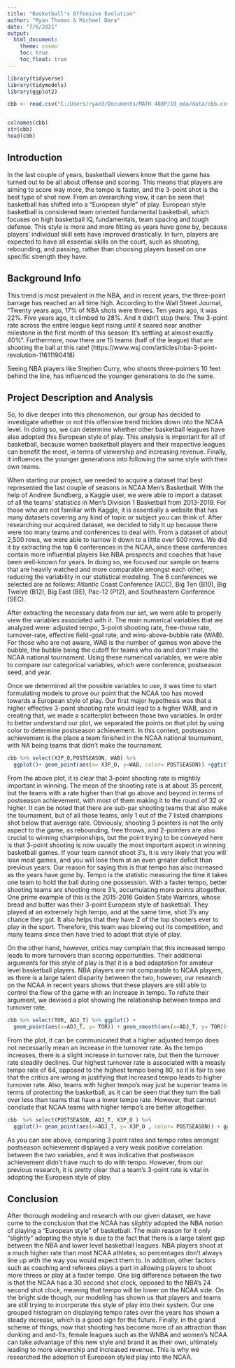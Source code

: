 ```yaml
---
title: "Basketball's Offensive Evolution"
author: "Ryan Thomas & Michael Dara"
date: "7/6/2021"
output: 
  html_document:
    theme: cosmo
    toc: true
    toc_float: true
---
```



```r
library(tidyverse)
library(tidymodels)
library(ggplot2)

cbb <- read.csv("C:/Users/ryan3/Documents/MATH 488P/10_eda/data/cbb.csv")


colnames(cbb)
str(cbb)
head(cbb)
```

## Introduction 

 In the last couple of years, basketball viewers know that the game has turned out to be all about offense and scoring. This means that players are aiming to score way more, the tempo is faster, and the 3-point shot is the best type of shot now. From an overarching view, it can be seen that basketball has shifted into a “European style” of play. European style basketball is considered team oriented fundamental basketball, which focuses on high basketball IQ, fundamentals, team spacing and tough defense. This style is more and more fitting as years  have gone by, because players’ individual skill sets have improved drastically. In turn, players are expected to have all essential skills on the court, such as shooting, rebounding, and passing, rather than choosing players based on one specific strength they have. 
  
## Background Info  
  
 This trend is most prevalent in the NBA, and in recent years, the three-point barrage has reached an all time high. According to the Wall Street Journal, “Twenty years ago, 17% of NBA shots were threes. Ten years ago, it was 22%. Five years ago, it climbed to 28%. And it didn’t stop there. The 3-point rate across the entire league kept rising until it soared near another milestone in the first month of this season: It’s settling at almost exactly 40%”. Furthermore, now there are 15 teams (half of the league) that are shooting the ball at this rate! (https://www.wsj.com/articles/nba-3-point-revolution-11611190418)
  
  Seeing NBA players like Stephen Curry, who shoots three-pointers 10 feet behind the line, has influenced the younger generations to do the same. 
  
## Project Description and Analysis
  
 So, to dive deeper into this phenomenon, our group has decided to investigate whether or not this offensive trend trickles down into the NCAA level. In doing so, we can determine whether other basketball leagues have also adopted this European style of play. This analysis is important for all of basketball, because women basketball players and their respective leagues can benefit the most, in terms of viewership and increasing revenue. Finally, it influences the younger generations into following the same style with their own teams. 
  
  When starting our project, we needed to acquire a dataset that best represented the last couple of seasons in NCAA Men’s Basketball. With the help of Andrew Sundberg, a Kaggle user, we were able to import a dataset of all the teams’ statistics in Men’s Division 1 Basketball from 2013-2019. For those who are not familiar with Kaggle, it is essentially a website that has many datasets covering any kind of topic or subject you can think of. After researching our acquired dataset, we decided to tidy it up because there were too many teams and conferences to deal with. From a dataset of about 2,500 rows, we were able to narrow it down to a little over 500 rows. We did it by extracting the top 6 conferences in the NCAA, since these conferences contain more influential players like NBA prospects and coaches that have been well-known for years. In doing so, we focused our sample on teams that are heavily watched and more comparable amongst each other, reducing the variability in our statistical modeling. The 6 conferences we selected are as follows: Atlantic Coast Conference (ACC), Big Ten (B10), Big Twelve (B12), Big East (BE), Pac-12 (P12), and Southeastern Conference (SEC). 

After extracting the necessary data from our set, we were able to properly view the variables associated with it. The main numerical variables that we analyzed were: adjusted tempo, 3-point shooting rate, free-throw rate, turnover-rate, effective field-goal rate, and wins-above-bubble rate (WAB). For those who are not aware, WAB is the number of games won above the bubble, the bubble being the cutoff for teams who do and don’t make the NCAA national tournament. Using these numerical variables, we were able to compare our categorical variables, which were conference, postseason seed, and year. 
  
  Once we determined all the possible variables to use, it was time to start formulating models to prove our point that the NCAA too has moved towards a European style of play. Our first major hypothesis was that a higher effective 3-point shooting rate would lead to a higher WAB, and in creating that, we made a scatterplot between those two variables. In order to better understand our plot, we separated the points on that plot by using color to determine postseason achievement.  In this context, postseason achievement is the place a team finished in the NCAA national tournament, with NA being teams that didn’t make the tournament. 
 

```r
cbb %>% select(X3P_O,POSTSEASON, WAB) %>% 
  ggplot()+ geom_point(aes(x= X3P_O, y=WAB, color= POSTSEASON)) +ggtitle("3 point % and Postseason Acheivment")
```

  From the above plot, it is clear that 3-point shooting rate is mightily important in winning. The mean of the shooting rate is at about 35 percent, but the teams with a rate higher than that go above and beyond in terms of postseason achievement, with most of them making it to the round of 32 or higher. It can be noted that there are sub-par shooting teams that also make the tournament, but of all those teams, only 1 out of the 7 listed champions shot below that average rate. Obviously, shooting 3 pointers is not the only aspect to the game, as rebounding, free throws, and 2-pointers are also crucial to winning championships, but the point trying to be conveyed here is that 3-point shooting is now usually the most important aspect in winning basketball games.  If your team cannot shoot 3’s, it is very likely that you will lose most games, and you will lose them at an even greater deficit than previous years. Our reason for saying this is that tempo has also increased as the years have gone by. Tempo is the statistic measuring the time it takes one team to hold the ball during one possession. With a faster tempo, better shooting teams are shooting more 3’s, accumulating more points altogether. One prime example of this is the 2015-2016 Golden State Warriors, whose bread and butter was their 3-point European style of basketball. They played at an extremely high tempo, and at the same time, shot 3’s any chance they got. It also helps that they have 2 of the top shooters ever to play in the sport. Therefore, this team was blowing out its competition, and many teams since then have tried to adopt that style of play. 
  
  On the other hand, however, critics may complain that this increased tempo leads to more turnovers than scoring opportunities. Their additional arguments for this style of play is that it is a bad adaptation for amateur level basketball players. NBA players are not comparable to NCAA players, as there is a large talent disparity between the two, however, our research on the NCAA in recent years shows that these players are still able to control the flow of the game with an increase in tempo. To refute their argument, we devised a plot showing the relationship between tempo and turnover rate. 
  
```r
cbb %>% select(TOR, ADJ_T) %>% ggplot() +
  geom_point(aes(x=ADJ_T, y= TOR)) + geom_smooth(aes(x=ADJ_T, y= TOR))+ggtitle("The Relationship of Tempo and Turnovers")

```

  From the plot, it can be communicated that a higher adjusted tempo does not necessarily mean an increase in the turnover rate. As the tempo increases, there is a slight increase in turnover rate, but then the turnover rate steadily declines. Our highest turnover rate is associated with a measly tempo rate of 64, opposed to the highest tempo being 80, so it is fair to see that the critics are wrong in justifying that increased tempo leads to higher turnover rate. Also, teams with higher tempo’s may just be superior teams in terms of protecting the basketball, as it can be seen that they turn the ball over less than teams that have a lower tempo rate. However, that cannot conclude that NCAA teams with higher tempo’s are better altogether. 
  
```r
cbb  %>% select(POSTSEASON, ADJ_T, X3P_O ) %>% 
  ggplot()+ geom_point(aes(x=ADJ_T, y= X3P_O , color= POSTSEASON)) + ggtitle("3 point % and Tempo Correlation")

```

  As you can see above, comparing 3 point rates and tempo rates amongst postseason achievement displayed a very weak positive correlation between the two variables, and it was indicative that postseason achievement didn’t have much to do with tempo. However, from our previous research, it is pretty 	clear that a team’s 3-point rate is vital in adopting the European style of play. 
  
## Conclusion 

  After thorough modeling and research with our given dataset, we have come to the conclusion that the NCAA has *slightly* adopted the NBA notion of playing a “European style” of basketball. The main reason for it only “slightly” adopting the style is due to the fact that there is a large talent gap between the NBA and lower level basketball leagues. NBA players shoot at a much higher rate than most NCAA athletes, so percentages don’t always line up with the way you would expect them to. In addition, other factors such as coaching and referees plays a part in allowing players to shoot more threes or play at a faster tempo. One big difference between the two is that the NCAA has a 30 second shot clock, opposed to the NBA’s 24 second shot clock, meaning that tempo will be lower on the NCAA side. On the bright side though, our modeling has shown us that players and teams are still trying to incorporate this style of play into their system. Our one grouped histogram on displaying tempo rates over the years has shown a steady increase, which is a good sign for the future. Finally, in the grand scheme of things, now that shooting has become more of an attraction than dunking and and-1’s, female leagues such as the WNBA and women’s NCAA can take advantage of this new style and brand it as their own, ultimately leading to more viewership and increased revenue. This is why we researched the adoption of European styled play into the NCAA. 

	